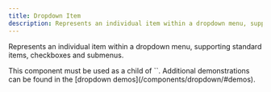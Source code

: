 ```yaml
---
title: Dropdown Item
description: Represents an individual item within a dropdown menu, supporting standard items, checkboxes and submenus.
---
```


Represents an individual item within a dropdown menu, supporting standard items, checkboxes and submenus.

<pc-callout appearance="primary">
    <pc-icon
        library="default"
        icon-style="solid"
        name="square-arrow-up-right"
        slot="icon"
    ></pc-icon>
    This component must be used as a child of `<pc-dropdown>`. Additional demonstrations can be found in the [dropdown demos](/components/dropdown/#demos).
</pc-callout>
